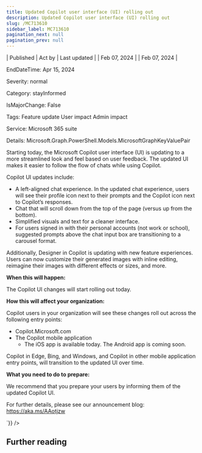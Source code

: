 ```yaml
---
title: Updated Copilot user interface (UI) rolling out
description: Updated Copilot user interface (UI) rolling out
slug: /MC713610
sidebar_label: MC713610
pagination_next: null
pagination_prev: null
---
```



| Published | Act by | Last updated |
| Feb 07, 2024 |  | Feb 07, 2024 |

EndDateTime: Apr 15, 2024

Severity: normal

Category: stayInformed

IsMajorChange: False

Tags: Feature update User impact Admin impact

Service: Microsoft 365 suite

Details: Microsoft.Graph.PowerShell.Models.MicrosoftGraphKeyValuePair

<div dangerouslySetInnerHTML={{__html:`
<p>Starting today, the Microsoft Copilot user interface (UI) is updating to a more streamlined look and feel based on user feedback. The updated UI makes it easier to follow the flow of chats while using Copilot.</p><p>Copilot UI updates include:
</p><ul><li>A left-aligned chat experience. In the updated chat experience, users will see their profile icon next to their prompts and the Copilot icon next to Copilot’s responses.
</li><li>Chat that will scroll down from the top of the page (versus up from the bottom).</li><li>Simplified visuals and text for a cleaner interface.</li><li>For users signed in with their personal accounts (not work or school), suggested prompts above the chat input box are transitioning to a carousel format.</li></ul><p>Additionally, Designer in Copilot is updating with new feature experiences. Users can now customize their generated images with inline editing, reimagine their images with different effects or sizes, and more.</p><p><b>When this will happen:</b>
</p><p>The Copilot UI changes will start rolling out today.</p><p><b>How this will affect your organization:</b>
</p><p>Copilot users in your organization will see these changes roll out across the following entry points:
</p><ul><li>Copilot.Microsoft.com</li><li>The Copilot mobile application<ul><li>The iOS app is available today. The Android app is coming soon.</li></ul></li></ul><p>Copilot in Edge, Bing, and Windows, and Copilot in other mobile application entry points, will transition to the updated UI over time.</p><p><b>What you need to do to prepare:</b>
</p><p>We recommend that you prepare your users by informing them of the updated Copilot UI.</p><p>For further details, please see our announcement blog: <a href="https://aka.ms/AAotjzw" target="_blank">https://aka.ms/AAotjzw</a></p>
`}} />

## Further reading
